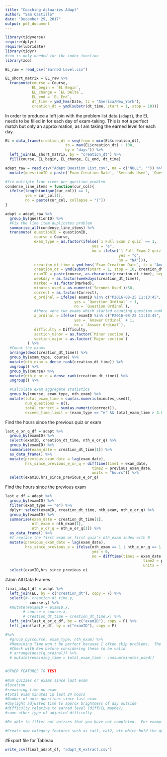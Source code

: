 ```yaml
---
title: "Coaching Actuaries Adapt"
author: "Sam Castillo"
date: "December 29, 2017"
output: pdf_document
---
```


```r
library(tidyverse)
require(dplyr)
require(lubridate)
library(tidyr)
#zoo is only needed for the index function
library(zoo)
```

```r
EL_raw = read_csv("Earned Level.csv")

EL_short_matrix = EL_raw %>%
  transmute(course = Course,
            EL_begin = `EL Begin`,
            EL_change = `EL Delta`,
            EL_end = `EL End`,
            dt_time = ymd_hms(Date, tz = "America/New_York"),
            creation_dt = ymd(substr(dt_time, start = 1, stop = 10)))

```

In order to produce a left join with the problem list data (`adapt`), the EL needs to be filled in for each day of exam-taking.  This is not a perfect match but only an approximation, as I am taking the earned level for each day.

```r
EL = data_frame(creation_dt = seq(from = min(EL$creation_dt),
                           to = max(EL$creation_dt) + 100, 
                           by = "days")) %>%
  left_join(EL_short_matrix, by = "creation_dt") %>%
  fill(course, EL_begin, EL_change, EL_end, dt_time)
```


```r
adapt_raw = read_csv("Adapt Question List.csv", na = c("NULL", "")) %>%
  mutate(questionID = paste(`Exam Creation Date`, `Seconds Used`, `Question Ordinal`, `Difficulty`, sep = ""))

#fix multiple line items per question problem
condense_line_items = function(cur_col){
  ifelse(length(unique(cur_col)) == 1, 
         yes = cur_col[1],
         no = paste(cur_col, collapse = "|"))
}

adapt = adapt_raw %>%
  group_by(questionID) %>%
  #Fix the line item duplicates problem
  summarise_all(condense_line_items) %>%
  transmute( questionID = questionID,
             course = Course,
             exam_type = as.factor(ifelse(`1 Full Exam 2 quiz` == 1,
                                       yes = "e",
                                       no = ifelse(`1 Full Exam 2 quiz` == 2,
                                                   yes = "q",
                                                   no = "NA"))),
             creation_dt_time = ymd_hms(`Exam Creation Date`, tz = "America/New_York"),
             creation_dt = ymd(substr(start = 1, stop = 10, creation_dt_time)),
             examID = paste(course, as.character(creation_dt_time), sep = ""),
             weekday = as.factor(weekdays(creation_dt_time)),
             marked = as.factor(Marked),
             minutes_used = as.numeric(`Seconds Used`)/60,
             correct = as.factor(Correct),
             q_ordinal = ifelse( examID %in% c("P2016-08-25 11:13:45", "P2016-08-24 14:48:06"), 
                               yes = `Question Ordinal` + 1,
                               no = `Question Ordinal`),
             #there were two exams which started counting question numbers at 0.  These are converted to start at 1
             a_ordinal = ifelse( examID %in% c("P2016-08-25 11:13:45", "P2016-08-24 14:48:06"), 
                               yes = `Answer Ordinal` + 1,
                               no = `Answer Ordinal`),
             difficulty = Difficulty,
             section_minor = as.factor(`Minor section`),
             section_major = as.factor(`Major section`)
          ) %>%
  #Count the exams 
  arrange(desc(creation_dt_time)) %>%
  group_by(exam_type, course) %>%
  mutate(nth_exam = dense_rank(creation_dt_time)) %>%
  ungroup() %>%
  group_by(course) %>%
  mutate(nth_e_or_q = dense_rank(creation_dt_time)) %>%
  ungroup() %>%

  #Calculate exam aggregate statistics
  group_by(course, exam_type, nth_exam) %>%
  mutate(total_exam_time = sum(as.numeric(minutes_used)),
         num_questions = n(),
         total_correct = sum(as.numeric(correct)),
         exceed_time_limit = (exam_type == "e" && total_exam_time > 3.01*60))
```

Find the hours since the previous quiz or exam
```r
last_e_or_q_df = adapt %>%
  group_by(examID) %>%
  select(examID, creation_dt_time, nth_e_or_q) %>%
  group_by(examID) %>%
  summarise(exam_date = creation_dt_time[1]) %>%
  as_data_frame() %>%
  mutate(previous_exam_date = lag(exam_date),
         hrs_since_previous_e_or_q = difftime(time1 = exam_date,
                                       time2 = previous_exam_date,
                                       units = "hours")) %>%
  select(examID,hrs_since_previous_e_or_q)
```
Find the hours since the previous exam
```r
last_e_df = adapt %>%
  group_by(examID) %>%
  filter(exam_type == "e") %>%
  dplyr::select(examID, creation_dt_time, nth_exam, nth_e_or_q) %>%
  group_by(examID) %>%
  summarise(exam_date = creation_dt_time[1],
            nth_exam = nth_exam[1],
            nth_e_or_q = nth_e_or_q[1]) %>%
  as_data_frame() %>%
  #I replace the first exam or first quiz's nth_exam index with 0
  mutate(previous_exam_date = lag(exam_date),
         hrs_since_previous_e = ifelse(nth_exam == 1 | nth_e_or_q == 1,
                                       yes = 0, 
                                       no = difftime(time1 = exam_date,
                                                              time2 = previous_exam_date,
                                                              units = "hours"))) %>%
  select(examID,hrs_since_previous_e)

```

#Join All Data Frames

```r
final_adapt_df = adapt %>% 
  left_join(EL, by = c("creation_dt"), copy = F) %>%
  select(#- creation_dt_time.y,
         - course.y) %>%
  #mutate(#examID = examID.x,
        # course = course.x,
        # creation_dt_time = creation_dt_time.x) %>%
  left_join(last_e_or_q_df, by = c("examID"), copy = F) %>%
  left_join(last_e_df, by = c("examID"), copy = F) 
```



```r
#%>%
  #group_by(course, exam_type, nth_exam) %>%
  #Remaining Time won't be perfect because I often skip problems.  The ordinal is the order in which the question appeared, or was generated, and not the order which I answered it.  The column "Answer Ordinal" attempts to fix this but does not make sense as it goes up above 35, to like 175
  #Check with Ben before considering these to be valid
  # arrange(desc(q_ordinal)) %>%
  # mutate(remaining_time = total_exam_time - cumsum(minutes_used)) 


#OTHER FEATURES TO TEST
  
#Num quizzes or exams since last exam
#location
#remaining time on exam
#total exam minutes in last 24 hours
#Number of quiz questions since last exam
#daylight adjusted time to approx brightness of day outside
#difficulty relative to earned level (diff/EL maybe?)
#some other type of adjusted difficulty

#Be able to filter out quizzes that you have not completed.  For example, look at the number of NA's in correct to see if the exam was really finished...

#Create new category features such as cat1, cat2, etc which hold the question topic and subtopic.  For instance, binomial trees, gamma functions, immunization, etc.
```
#Export file for Tableau
```r
write_csv(final_adapt_df, "adapt_R_extract.csv")
```

